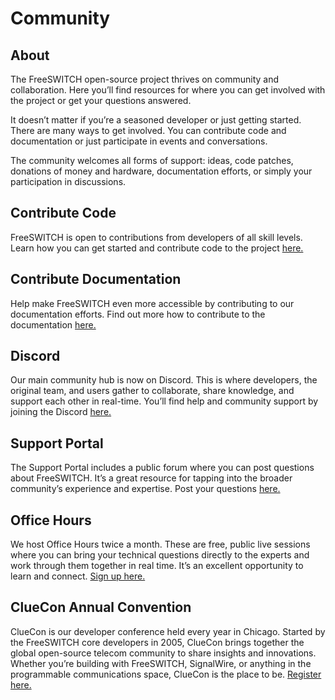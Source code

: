 
# Community 

 

## **About[​](https://developer.signalwire.com/freeswitch/FreeSWITCH-Explained/Community/#about)**

The FreeSWITCH open-source project thrives on community and collaboration. Here you’ll find resources for where you can get involved with the project or get your questions answered. 

It doesn’t matter if you’re a seasoned developer or just getting started. There are many ways to get involved. You can contribute code and documentation or just participate in events and conversations.

The community welcomes all forms of support: ideas, code patches, donations of money and hardware, documentation efforts, or simply your participation in discussions.

## **Contribute Code[​](https://developer.signalwire.com/freeswitch/FreeSWITCH-Explained/Community/#contribute-code)**

FreeSWITCH is open to contributions from developers of all skill levels. Learn how you can get started and contribute code to the project [here.](https://developer.signalwire.com/freeswitch/FreeSWITCH-Explained/Community/Contributing-Code/#about)

## **Contribute Documentation[​](https://developer.signalwire.com/freeswitch/FreeSWITCH-Explained/Community/#contribute-documentation)**

Help make FreeSWITCH even more accessible by contributing to our documentation efforts. Find out more how to contribute to the documentation [here.](https://developer.signalwire.com/freeswitch/FreeSWITCH-Explained/Community/Contributing-Documentation/#about) 

## **Discord**

Our main community hub is now on Discord. This is where developers, the original team, and users gather to collaborate, share knowledge, and support each other in real-time. You’ll find help and community support by joining the Discord [here.](http://discord.gg/F2WNYTNjuF)

## **Support Portal**

The Support Portal includes a public forum where you can post questions about FreeSWITCH. It’s a great resource for tapping into the broader community’s experience and expertise. Post your questions [here.](https://signalwire.zohodesk.com/portal/en/community)

## **Office Hours**

We host Office Hours twice a month. These are free, public live sessions where you can bring your technical questions directly to the experts and work through them together in real time. It’s an excellent opportunity to learn and connect. [Sign up here.](https://info.signalwire.com/freeswitch-office-hours-signup)

## **ClueCon Annual Convention[​](https://developer.signalwire.com/freeswitch/FreeSWITCH-Explained/Community/#cluecon-annual-convention)**

ClueCon is our developer conference held every year in Chicago. Started by the FreeSWITCH core developers in 2005, ClueCon brings together the global open-source telecom community to share insights and innovations. Whether you’re building with FreeSWITCH, SignalWire, or anything in the programmable communications space, ClueCon is the place to be. [Register here.](http://cluecon.com/register)  
